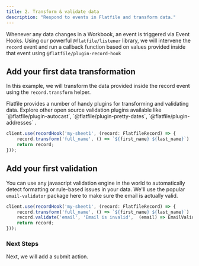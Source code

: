 ```yaml
---
title: 2. Transform & validate data
description: "Respond to events in Flatfile and transform data."
---
```


Whenever any data changes in a Workbook, an event is triggered via <Tooltip tip="Learn more about Events">Event Hooks</Tooltip>. 
Using our powerful `@flatfile/listener` library, we will intervene the `record` event and run a callback function 
based on values provided inside that event using `@flatfile/plugin-record-hook`

## Add your first data transformation
In this example, we will transform the data provided inside the record event using the `record.transform` helper. 

<Info>
  Flatfile provides a number of handy plugins for transforming and validating data. Explore other open source validation plugins available like 
  `@flatfile/plugin-autocast`, `@flatfile/plugin-pretty-dates`, `@flatfile/plugin-addresses` .
</Info>

```jsx
client.use(recordHook('my-sheet1', (record: FlatfileRecord) => {
	record.transform('full_name', () => `${first_name} ${last_name}`)
	return record;
}));
```

## Add your first validation

You can use any javascript validation engine in the world to automatically detect formatting or rule-based issues in your data. We'll use the popular `email-validator` package here to make sure the email is actually valid.

```jsx
client.use(recordHook('my-sheet1', (record: FlatfileRecord) => {
	record.transform('full_name', () => `${first_name} ${last_name}`)
	record.validate('email', 'Email is invalid',  (email) => EmailValidator.validate(email))
	return record;
}));
```

### Next Steps
Next, we will add a submit action.
